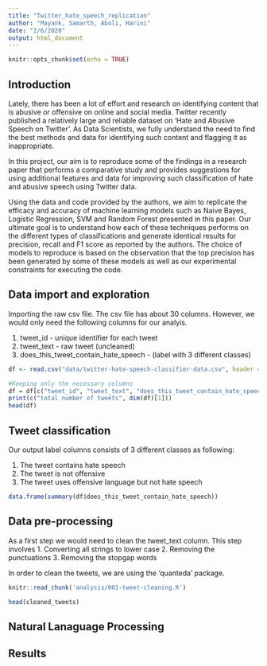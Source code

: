 ```yaml
---
title: "Twitter_hate_speech_replication"
author: "Mayank, Samarth, Aboli, Harini"
date: "2/6/2020"
output: html_document
---
```


```r
knitr::opts_chunk$set(echo = TRUE)
```

## Introduction

Lately, there has been a lot of effort and research on identifying content that is abusive or offensive on online and social media. Twitter recently published a relatively large and reliable dataset on ‘Hate and Abusive Speech on Twitter’. As Data Scientists, we fully understand the need to find the best methods and data for identifying such content and flagging it as inappropriate.
 
In this project, our aim is to reproduce some of the findings in a research paper that performs a comparative study and provides suggestions for using additional features and data for improving such classification of hate and abusive speech using Twitter data.

Using the data and code provided by the authors, we aim to replicate the efficacy and accuracy of machine learning models such as Naive Bayes, Logistic Regression, SVM and Random Forest presented in this paper. Our ultimate goal is to understand how each of these techniques performs on the different types of classifications and generate identical results for precision, recall and F1 score as reported by the authors. The choice of models to reproduce is based on the observation that the top precision has been generated by some of these models as well as our experimental constraints for executing the code.


## Data import and exploration

Importing the raw csv file. The csv file has about 30 columns. However, we would only need the following columns for our analyis.

1. tweet_id - unique identifier for each tweet 
2. tweet_text - raw tweet (uncleaned)
3. does_this_tweet_contain_hate_speech - (label with 3 different classes)


```r
df <- read.csv("data/twitter-hate-speech-classifier-data.csv", header = TRUE)

#Keeping only the necessary columns
df = df[c("tweet_id", "tweet_text", "does_this_tweet_contain_hate_speech")]
print(c("total number of tweets", dim(df)[1]))
head(df)

```
## Tweet classification

Our output label columns consists of 3 different classes as following:

1. The tweet contains hate speech 
2. The tweet is not offensive
3. The tweet uses offensive language but not hate speech	

```r
data.frame(summary(df$does_this_tweet_contain_hate_speech))
```



## Data pre-processing

As a first step we would need to clean the tweet_text column.
This step involves
1. Converting all strings to lower case
2. Removing the punctuations
3. Removing the stopgap words

In order to clean the tweets, we are using the 'quanteda' package. 

```r
knitr::read_chunk('analysis/001-tweet-cleaning.R')
```

```r
head(cleaned_tweets)
```



## Natural Lanaguage Processing




## Results



